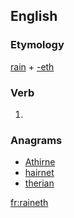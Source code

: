 ==English==

===Etymology===
[[rain]] + [[-eth]]

===Verb===
{{en-verb form}}

# {{archaic third-person singular of|rain}}

===Anagrams===
* [[Athirne#English|Athirne]]
* [[hairnet#English|hairnet]]
* [[therian#English|therian]]

[[fr:raineth]]